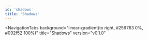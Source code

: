 ```yaml
---
id: 'shadows'
title: 'Shadows'
---
```



<NavigationTabs
  background="linear-gradient(to right, #256783 0%, #092f52 100%)"
  title="Shadows"
  version="v0.1.0"
>
  <NavigationTab label="Overview">
    <Overview />
  </NavigationTab>
  <NavigationTab label="Tokens">
    <Tokens />
  </NavigationTab>
  <NavigationTab label="Usage">
    <Usage />
  </NavigationTab>
</NavigationTabs>
